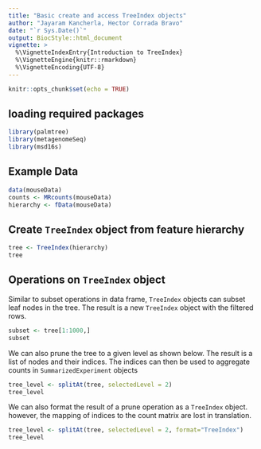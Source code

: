 ```yaml
---
title: "Basic create and access TreeIndex objects"
author: "Jayaram Kancherla, Hector Corrada Bravo"
date: "`r Sys.Date()`"
output: BiocStyle::html_document
vignette: >
  %\VignetteIndexEntry{Introduction to TreeIndex}
  %\VignetteEngine{knitr::rmarkdown}
  %\VignetteEncoding{UTF-8}
---
```


```r
knitr::opts_chunk$set(echo = TRUE)
```

## loading required packages

```r
library(palmtree)
library(metagenomeSeq)
library(msd16s)
```


## Example Data

```r
data(mouseData)
counts <- MRcounts(mouseData)
hierarchy <- fData(mouseData)
```


## Create `TreeIndex` object from feature hierarchy
```r
tree <- TreeIndex(hierarchy)
tree
```

## Operations on `TreeIndex` object

Similar to subset operations in data frame, `TreeIndex` objects can subset leaf nodes in the tree. The result is a new `TreeIndex` object with the filtered rows.

```r
subset <- tree[1:1000,]
subset
```

We can also prune the tree to a given level as shown below. The result is a list of nodes and their indices. The indices can then be used to aggregate counts in `SummarizedExperiment` objects

```r
tree_level <- splitAt(tree, selectedLevel = 2)
tree_level
```

We can also format the result of a prune operation as a `TreeIndex` object. however, the mapping of indices to the count matrix are lost in translation.

```r
tree_level <- splitAt(tree, selectedLevel = 2, format="TreeIndex")
tree_level
```
